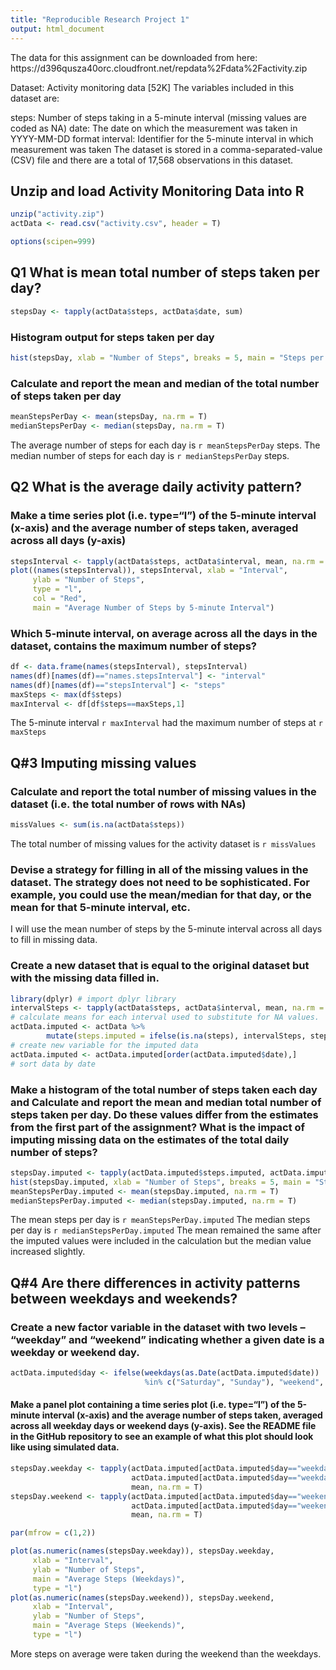 ```yaml
---
title: "Reproducible Research Project 1"
output: html_document
---
```


The data for this assignment can be downloaded from here:
https://d396qusza40orc.cloudfront.net/repdata%2Fdata%2Factivity.zip

Dataset: Activity monitoring data [52K]
The variables included in this dataset are:

steps: Number of steps taking in a 5-minute interval (missing values are coded as \color{red}{\verb|NA|}NA)
date: The date on which the measurement was taken in YYYY-MM-DD format
interval: Identifier for the 5-minute interval in which measurement was taken
The dataset is stored in a comma-separated-value (CSV) file and there are a total of 17,568 observations in this dataset.

## Unzip and load Activity Monitoring Data into R
```r
unzip("activity.zip")
actData <- read.csv("activity.csv", header = T)
```

```r
options(scipen=999)
```

## Q1 What is mean total number of steps taken per day?

```r
stepsDay <- tapply(actData$steps, actData$date, sum)
```

### Histogram output for steps taken per day
```r
hist(stepsDay, xlab = "Number of Steps", breaks = 5, main = "Steps per Day")
```


### Calculate and report the mean and median of the total number of steps taken per day
```r
meanStepsPerDay <- mean(stepsDay, na.rm = T)
medianStepsPerDay <- median(stepsDay, na.rm = T)
```
The average number of steps for each day is `r meanStepsPerDay` steps.
The median number of steps for each day is `r medianStepsPerDay` steps.

## Q2 What is the average daily activity pattern?

### Make a time series plot (i.e. \color{red}{\verb|type = "l"|}type="l") of the 5-minute interval (x-axis) and the average number of steps taken, averaged across all days (y-axis)

```r
stepsInterval <- tapply(actData$steps, actData$interval, mean, na.rm = T)
plot((names(stepsInterval)), stepsInterval, xlab = "Interval", 
     ylab = "Number of Steps",
     type = "l",
     col = "Red",
     main = "Average Number of Steps by 5-minute Interval")
```

### Which 5-minute interval, on average across all the days in the dataset, contains the maximum number of steps?

```r
df <- data.frame(names(stepsInterval), stepsInterval)
names(df)[names(df)=="names.stepsInterval"] <- "interval"
names(df)[names(df)=="stepsInterval"] <- "steps"
maxSteps <- max(df$steps)
maxInterval <- df[df$steps==maxSteps,1]
```

The 5-minute interval `r maxInterval` had the maximum number of steps at `r maxSteps`


## Q#3 Imputing missing values
### Calculate and report the total number of missing values in the dataset (i.e. the total number of rows with \color{red}{\verb|NA|}NAs)

```r
missValues <- sum(is.na(actData$steps))
```

The total number of missing values for the activity dataset is `r missValues` 

### Devise a strategy for filling in all of the missing values in the dataset. The strategy does not need to be sophisticated. For example, you could use the mean/median for that day, or the mean for that 5-minute interval, etc.


I will use the mean number of steps by the 5-minute interval across all days to fill in missing data.

### Create a new dataset that is equal to the original dataset but with the missing data filled in.
```r
library(dplyr) # import dplyr library
intervalSteps <- tapply(actData$steps, actData$interval, mean, na.rm = T) 
# calculate means for each interval used to substitute for NA values.
actData.imputed <- actData %>% 
        mutate(steps.imputed = ifelse(is.na(steps), intervalSteps, steps))
# create new variable for the imputed data
actData.imputed <- actData.imputed[order(actData.imputed$date),]
# sort data by date
```

### Make a histogram of the total number of steps taken each day and Calculate and report the mean and median total number of steps taken per day. Do these values differ from the estimates from the first part of the assignment? What is the impact of imputing missing data on the estimates of the total daily number of steps?

```r
stepsDay.imputed <- tapply(actData.imputed$steps.imputed, actData.imputed$date, sum)
hist(stepsDay.imputed, xlab = "Number of Steps", breaks = 5, main = "Steps per Day (Imputed Values Included)")
meanStepsPerDay.imputed <- mean(stepsDay.imputed, na.rm = T)
medianStepsPerDay.imputed <- median(stepsDay.imputed, na.rm = T)
```
The mean steps per day is `r meanStepsPerDay.imputed` 
The median steps per day is `r medianStepsPerDay.imputed`
The mean remained the same after the imputed values were included in the calculation but the median value increased slightly.  

## Q#4 Are there differences in activity patterns between weekdays and weekends?

### Create a new factor variable in the dataset with two levels – “weekday” and “weekend” indicating whether a given date is a weekday or weekend day.

```r
actData.imputed$day <- ifelse(weekdays(as.Date(actData.imputed$date))
                              %in% c("Saturday", "Sunday"), "weekend", "weekday")
```


#### Make a panel plot containing a time series plot (i.e. \color{red}{\verb|type = "l"|}type="l") of the 5-minute interval (x-axis) and the average number of steps taken, averaged across all weekday days or weekend days (y-axis). See the README file in the GitHub repository to see an example of what this plot should look like using simulated data.

```r
stepsDay.weekday <- tapply(actData.imputed[actData.imputed$day=="weekday",]$steps.imputed,
                           actData.imputed[actData.imputed$day=="weekday",]$interval,
                           mean, na.rm = T)
stepsDay.weekend <- tapply(actData.imputed[actData.imputed$day=="weekend",]$steps.imputed,
                           actData.imputed[actData.imputed$day=="weekend",]$interval,
                           mean, na.rm = T)

par(mfrow = c(1,2))

plot(as.numeric(names(stepsDay.weekday)), stepsDay.weekday,
     xlab = "Interval",
     ylab = "Number of Steps",
     main = "Average Steps (Weekdays)",
     type = "l")
plot(as.numeric(names(stepsDay.weekend)), stepsDay.weekend,
     xlab = "Interval",
     ylab = "Number of Steps",
     main = "Average Steps (Weekends)",
     type = "l")
```

More steps on average were taken during the weekend than the weekdays.  
